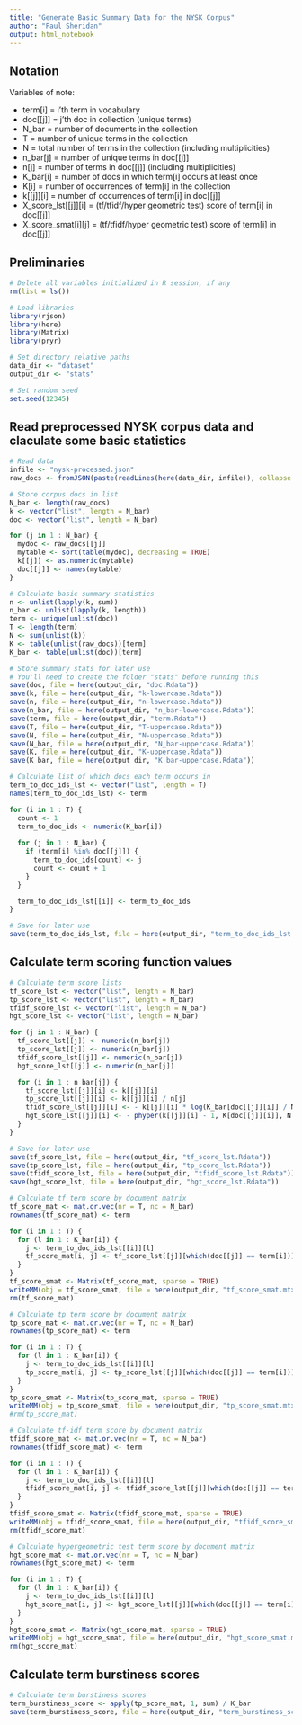 ```yaml
---
title: "Generate Basic Summary Data for the NYSK Corpus"
author: "Paul Sheridan"
output: html_notebook
---
```


## Notation

Variables of note:

  * term[i] = i'th term in vocabulary
  * doc[[j]] = j'th doc in collection (unique terms)
  * N_bar = number of documents in the collection
  * T = number of unique terms in the collection
  * N = total number of terms in the collection (including multiplicities) 
  * n_bar[j] = number of unique terms in doc[[j]]
  * n[j] = number of terms in doc[[j]] (including multiplicities)
  * K_bar[i] = number of docs in which term[i] occurs at least once
  * K[i] = number of occurrences of term[i] in the collection
  * k[[j]][i] = number of occurrences of term[i] in doc[[j]]
  * X_score_lst[[j]][i] = (tf/tfidf/hyper geometric test) score of term[i] in doc[[j]]
  * X_score_smat[i][j] = (tf/tfidf/hyper geometric test) score of term[i] in doc[[j]]
  


## Preliminaries
 
```r
# Delete all variables initialized in R session, if any
rm(list = ls())

# Load libraries
library(rjson)
library(here)
library(Matrix)
library(pryr)

# Set directory relative paths
data_dir <- "dataset"
output_dir <- "stats"

# Set random seed
set.seed(12345)
```



## Read preprocessed NYSK corpus data and claculate some basic statistics

```r
# Read data
infile <- "nysk-processed.json"
raw_docs <- fromJSON(paste(readLines(here(data_dir, infile)), collapse = ""))
```


```r
# Store corpus docs in list
N_bar <- length(raw_docs)
k <- vector("list", length = N_bar)
doc <- vector("list", length = N_bar)

for (j in 1 : N_bar) {
  mydoc <- raw_docs[[j]]
  mytable <- sort(table(mydoc), decreasing = TRUE)
  k[[j]] <- as.numeric(mytable)
  doc[[j]] <- names(mytable)
}
```


```r
# Calculate basic summary statistics
n <- unlist(lapply(k, sum))
n_bar <- unlist(lapply(k, length))
term <- unique(unlist(doc))
T <- length(term)
N <- sum(unlist(k))
K <- table(unlist(raw_docs))[term]
K_bar <- table(unlist(doc))[term]
```


```r
# Store summary stats for later use
# You'll need to create the folder "stats" before running this
save(doc, file = here(output_dir, "doc.Rdata"))
save(k, file = here(output_dir, "k-lowercase.Rdata"))
save(n, file = here(output_dir, "n-lowercase.Rdata"))
save(n_bar, file = here(output_dir, "n_bar-lowercase.Rdata"))
save(term, file = here(output_dir, "term.Rdata"))
save(T, file = here(output_dir, "T-uppercase.Rdata"))
save(N, file = here(output_dir, "N-uppercase.Rdata"))
save(N_bar, file = here(output_dir, "N_bar-uppercase.Rdata"))
save(K, file = here(output_dir, "K-uppercase.Rdata"))
save(K_bar, file = here(output_dir, "K_bar-uppercase.Rdata"))
```


```r
# Calculate list of which docs each term occurs in
term_to_doc_ids_lst <- vector("list", length = T)
names(term_to_doc_ids_lst) <- term

for (i in 1 : T) {
  count <- 1
  term_to_doc_ids <- numeric(K_bar[i])
  
  for (j in 1 : N_bar) {
    if (term[i] %in% doc[[j]]) {
      term_to_doc_ids[count] <- j
      count <- count + 1
    }
  }

  term_to_doc_ids_lst[[i]] <- term_to_doc_ids
}

# Save for later use
save(term_to_doc_ids_lst, file = here(output_dir, "term_to_doc_ids_lst.Rdata"))
```



## Calculate term scoring function values

```r
# Calculate term score lists
tf_score_lst <- vector("list", length = N_bar)
tp_score_lst <- vector("list", length = N_bar)
tfidf_score_lst <- vector("list", length = N_bar)
hgt_score_lst <- vector("list", length = N_bar)

for (j in 1 : N_bar) {
  tf_score_lst[[j]] <- numeric(n_bar[j])
  tp_score_lst[[j]] <- numeric(n_bar[j])
  tfidf_score_lst[[j]] <- numeric(n_bar[j])
  hgt_score_lst[[j]] <- numeric(n_bar[j])

  for (i in 1 : n_bar[j]) {
    tf_score_lst[[j]][i] <- k[[j]][i]
    tp_score_lst[[j]][i] <- k[[j]][i] / n[j]
    tfidf_score_lst[[j]][i] <- - k[[j]][i] * log(K_bar[doc[[j]][i]] / N_bar)
    hgt_score_lst[[j]][i] <- - phyper(k[[j]][i] - 1, K[doc[[j]][i]], N - K[doc[[j]][i]], n[j], lower.tail = FALSE, log.p = TRUE)
  }
}
```


```r
# Save for later use
save(tf_score_lst, file = here(output_dir, "tf_score_lst.Rdata"))
save(tp_score_lst, file = here(output_dir, "tp_score_lst.Rdata"))
save(tfidf_score_lst, file = here(output_dir, "tfidf_score_lst.Rdata"))
save(hgt_score_lst, file = here(output_dir, "hgt_score_lst.Rdata"))
```


```r
# Calculate tf term score by document matrix
tf_score_mat <- mat.or.vec(nr = T, nc = N_bar)
rownames(tf_score_mat) <- term

for (i in 1 : T) {
  for (l in 1 : K_bar[i]) {
    j <- term_to_doc_ids_lst[[i]][l]
    tf_score_mat[i, j] <- tf_score_lst[[j]][which(doc[[j]] == term[i])]
  }
}
tf_score_smat <- Matrix(tf_score_mat, sparse = TRUE)
writeMM(obj = tf_score_smat, file = here(output_dir, "tf_score_smat.mtx"))
rm(tf_score_mat)
```


```r
# Calculate tp term score by document matrix
tp_score_mat <- mat.or.vec(nr = T, nc = N_bar)
rownames(tp_score_mat) <- term

for (i in 1 : T) {
  for (l in 1 : K_bar[i]) {
    j <- term_to_doc_ids_lst[[i]][l]
    tp_score_mat[i, j] <- tp_score_lst[[j]][which(doc[[j]] == term[i])]
  }
}
tp_score_smat <- Matrix(tp_score_mat, sparse = TRUE)
writeMM(obj = tp_score_smat, file = here(output_dir, "tp_score_smat.mtx"))
#rm(tp_score_mat)
```


```r
# Calculate tf-idf term score by document matrix
tfidf_score_mat <- mat.or.vec(nr = T, nc = N_bar)
rownames(tfidf_score_mat) <- term

for (i in 1 : T) {
  for (l in 1 : K_bar[i]) {
    j <- term_to_doc_ids_lst[[i]][l]
    tfidf_score_mat[i, j] <- tfidf_score_lst[[j]][which(doc[[j]] == term[i])]
  }
}
tfidf_score_smat <- Matrix(tfidf_score_mat, sparse = TRUE)
writeMM(obj = tfidf_score_smat, file = here(output_dir, "tfidf_score_smat.mtx"))
rm(tfidf_score_mat)
```


```r
# Calculate hypergeometric test term score by document matrix
hgt_score_mat <- mat.or.vec(nr = T, nc = N_bar)
rownames(hgt_score_mat) <- term

for (i in 1 : T) {
  for (l in 1 : K_bar[i]) {
    j <- term_to_doc_ids_lst[[i]][l]
    hgt_score_mat[i, j] <- hgt_score_lst[[j]][which(doc[[j]] == term[i])]
  }
}
hgt_score_smat <- Matrix(hgt_score_mat, sparse = TRUE)
writeMM(obj = hgt_score_smat, file = here(output_dir, "hgt_score_smat.mtx"))
rm(hgt_score_mat)
```



## Calculate term burstiness scores

```r
# Calculate term burstiness scores
term_burstiness_score <- apply(tp_score_mat, 1, sum) / K_bar
save(term_burstiness_score, file = here(output_dir, "term_burstiness_score.Rdata"))
```




